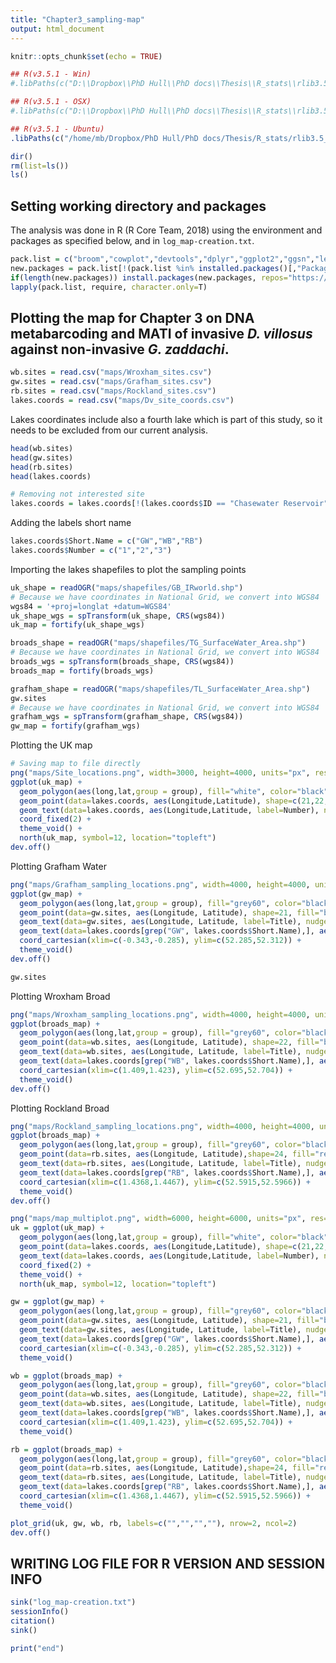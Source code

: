```yaml
---
title: "Chapter3_sampling-map"
output: html_document
---
```


```r
knitr::opts_chunk$set(echo = TRUE)
```

```r
## R(v3.5.1 - Win)
#.libPaths(c("D:\\Dropbox\\PhD Hull\\PhD docs\\Thesis\\R_stats\\rlib3.5_win", .libPaths("D:\\Dropbox\\PhD Hull\\PhD docs\\Thesis\\R_stats\\rlib3.5_win")))

## R(v3.5.1 - OSX)
#.libPaths(c("D:\\Dropbox\\PhD Hull\\PhD docs\\Thesis\\R_stats\\rlib3.5_osx", .libPaths("D:\\Dropbox\\PhD Hull\\PhD docs\\Thesis\\R_stats\\rlib3.5_osx")))

## R(v3.5.1 - Ubuntu)
.libPaths(c("/home/mb/Dropbox/PhD Hull/PhD docs/Thesis/R_stats/rlib3.5_unix", .libPaths("/home/mb/Dropbox/PhD Hull/PhD docs/Thesis/R_stats/rlib3.5_unix")))
```

```r
dir()
rm(list=ls())
ls()
```

## Setting working directory and packages

The analysis was done in R (R Core Team, 2018) using the environment and packages as specified below, and in `log_map-creation.txt`.

```r
pack.list = c("broom","cowplot","devtools","dplyr","ggplot2","ggsn","leaflet","maps","maptools","mapview","raster","RColorBrewer","rgdal","rgeos","rworldmap","tmap")
new.packages = pack.list[!(pack.list %in% installed.packages()[,"Package"])]
if(length(new.packages)) install.packages(new.packages, repos="https://cran.rstudio.com")
lapply(pack.list, require, character.only=T)
```

## Plotting the map for Chapter 3 on DNA metabarcoding and MATI of invasive _D. villosus_ against non-invasive _G. zaddachi_.

```r
wb.sites = read.csv("maps/Wroxham_sites.csv")
gw.sites = read.csv("maps/Grafham_sites.csv")
rb.sites = read.csv("maps/Rockland_sites.csv")
lakes.coords = read.csv("maps/Dv_site_coords.csv")
```


Lakes coordinates include also a fourth lake which is part of this study, so it needs to be excluded from our current analysis.

```r
head(wb.sites)
head(gw.sites)
head(rb.sites)
head(lakes.coords)

# Removing not interested site
lakes.coords = lakes.coords[!(lakes.coords$ID == "Chasewater Reservoir"),]
```

Adding the labels short name

```r
lakes.coords$Short.Name = c("GW","WB","RB")
lakes.coords$Number = c("1","2","3")
```

Importing the lakes shapefiles to plot the sampling points

```r
uk_shape = readOGR("maps/shapefiles/GB_IRworld.shp")
# Because we have coordinates in National Grid, we convert into WGS84
wgs84 = '+proj=longlat +datum=WGS84'
uk_shape_wgs = spTransform(uk_shape, CRS(wgs84))
uk_map = fortify(uk_shape_wgs)

broads_shape = readOGR("maps/shapefiles/TG_SurfaceWater_Area.shp")
# Because we have coordinates in National Grid, we convert into WGS84
broads_wgs = spTransform(broads_shape, CRS(wgs84))
broads_map = fortify(broads_wgs)

grafham_shape = readOGR("maps/shapefiles/TL_SurfaceWater_Area.shp")
gw.sites
# Because we have coordinates in National Grid, we convert into WGS84
grafham_wgs = spTransform(grafham_shape, CRS(wgs84))
gw_map = fortify(grafham_wgs)
```

Plotting the UK map

```r
# Saving map to file directly
png("maps/Site_locations.png", width=3000, height=4000, units="px", res=300)
ggplot(uk_map) +
  geom_polygon(aes(long,lat,group = group), fill="white", color="black") +
  geom_point(data=lakes.coords, aes(Longitude,Latitude), shape=c(21,22,24), fill=c("black","blue","red"), cex=3) +
  geom_text(data=lakes.coords, aes(Longitude,Latitude, label=Number), nudge_x=-0.6, cex=6) +
  coord_fixed(2) +
  theme_void() +
  north(uk_map, symbol=12, location="topleft")
dev.off()
```



Plotting Grafham Water

```r
png("maps/Grafham_sampling_locations.png", width=4000, height=4000, units="px", res=300)
ggplot(gw_map) +
  geom_polygon(aes(long,lat,group = group), fill="grey60", color="black") +
  geom_point(data=gw.sites, aes(Longitude, Latitude), shape=21, fill="black", cex=4) +
  geom_text(data=gw.sites, aes(Longitude, Latitude, label=Title), nudge_x=0.001, nudge_y=0.0008, cex=7, angle=45, check_overlap=T) +
  geom_text(data=lakes.coords[grep("GW", lakes.coords$Short.Name),], aes(Longitude,Latitude, label=paste(lakes.coords[grep("GW", lakes.coords$Short.Name),"Number"],"\n",lakes.coords[grep("GW", lakes.coords$Short.Name),"ID"])), color="black", cex=15) +
  coord_cartesian(xlim=c(-0.343,-0.285), ylim=c(52.285,52.312)) +
  theme_void()
dev.off()
```

```r
gw.sites
```


Plotting Wroxham Broad

```r
png("maps/Wroxham_sampling_locations.png", width=4000, height=4000, units="px", res=300)
ggplot(broads_map) +
  geom_polygon(aes(long,lat,group = group), fill="grey60", color="black") +
  geom_point(data=wb.sites, aes(Longitude, Latitude), shape=22, fill="blue", cex=4) +
  geom_text(data=wb.sites, aes(Longitude, Latitude, label=Title), nudge_x=0.0003, nudge_y=-0.0002, cex=7, angle=-45, check_overlap=T) +
  geom_text(data=lakes.coords[grep("WB", lakes.coords$Short.Name),], aes(Longitude,Latitude, label=paste(lakes.coords[grep("WB", lakes.coords$Short.Name),"Number"],"\n",lakes.coords[grep("WB", lakes.coords$Short.Name),"ID"])), color="black", cex=15) +
  coord_cartesian(xlim=c(1.409,1.423), ylim=c(52.695,52.704)) +
  theme_void()
dev.off()
```

Plotting Rockland Broad

```r
png("maps/Rockland_sampling_locations.png", width=4000, height=4000, units="px", res=300)
ggplot(broads_map) +
  geom_polygon(aes(long,lat,group = group), fill="grey60", color="black") +
  geom_point(data=rb.sites, aes(Longitude, Latitude),shape=24, fill="red", cex=4) +
  geom_text(data=rb.sites, aes(Longitude, Latitude, label=Title), nudge_x=-0.00025, nudge_y=-0.0001, cex=6, angle=45, check_overlap=T) +
  geom_text(data=lakes.coords[grep("RB", lakes.coords$Short.Name),], aes(Longitude,Latitude, label=paste(lakes.coords[grep("RB", lakes.coords$Short.Name),"Number"],"\n",lakes.coords[grep("RB", lakes.coords$Short.Name),"ID"])), color="black", cex=15) +
  coord_cartesian(xlim=c(1.4368,1.4467), ylim=c(52.5915,52.5966)) +
  theme_void()
dev.off()
```

```r
png("maps/map_multiplot.png", width=6000, height=6000, units="px", res=300)
uk = ggplot(uk_map) +
  geom_polygon(aes(long,lat,group = group), fill="white", color="black") +
  geom_point(data=lakes.coords, aes(Longitude,Latitude), shape=c(21,22,24), fill=c("black","blue","red"), cex=3) +
  geom_text(data=lakes.coords, aes(Longitude,Latitude, label=Number), nudge_x=-0.6, cex=6) +
  coord_fixed(2) +
  theme_void() +
  north(uk_map, symbol=12, location="topleft")

gw = ggplot(gw_map) +
  geom_polygon(aes(long,lat,group = group), fill="grey60", color="black") +
  geom_point(data=gw.sites, aes(Longitude, Latitude), shape=21, fill="black", cex=4) +
  geom_text(data=gw.sites, aes(Longitude, Latitude, label=Title), nudge_x=0.001, nudge_y=0.0008, cex=7, angle=45, check_overlap=T) +
  geom_text(data=lakes.coords[grep("GW", lakes.coords$Short.Name),], aes(Longitude,Latitude, label=paste(lakes.coords[grep("GW", lakes.coords$Short.Name),"Number"],"\n",lakes.coords[grep("GW", lakes.coords$Short.Name),"ID"])), color="black", cex=15) +
  coord_cartesian(xlim=c(-0.343,-0.285), ylim=c(52.285,52.312)) +
  theme_void()

wb = ggplot(broads_map) +
  geom_polygon(aes(long,lat,group = group), fill="grey60", color="black") +
  geom_point(data=wb.sites, aes(Longitude, Latitude), shape=22, fill="blue", cex=4) +
  geom_text(data=wb.sites, aes(Longitude, Latitude, label=Title), nudge_x=0.0003, nudge_y=-0.0002, cex=7, angle=-45, check_overlap=T) +
  geom_text(data=lakes.coords[grep("WB", lakes.coords$Short.Name),], aes(Longitude,Latitude, label=paste(lakes.coords[grep("WB", lakes.coords$Short.Name),"Number"],"\n",lakes.coords[grep("WB", lakes.coords$Short.Name),"ID"])), color="black", cex=15) +
  coord_cartesian(xlim=c(1.409,1.423), ylim=c(52.695,52.704)) +
  theme_void()

rb = ggplot(broads_map) +
  geom_polygon(aes(long,lat,group = group), fill="grey60", color="black") +
  geom_point(data=rb.sites, aes(Longitude, Latitude),shape=24, fill="red", cex=4) +
  geom_text(data=rb.sites, aes(Longitude, Latitude, label=Title), nudge_x=-0.00025, nudge_y=-0.0001, cex=6, angle=45, check_overlap=T) +
  geom_text(data=lakes.coords[grep("RB", lakes.coords$Short.Name),], aes(Longitude,Latitude, label=paste(lakes.coords[grep("RB", lakes.coords$Short.Name),"Number"],"\n",lakes.coords[grep("RB", lakes.coords$Short.Name),"ID"])), color="black", cex=15) +
  coord_cartesian(xlim=c(1.4368,1.4467), ylim=c(52.5915,52.5966)) +
  theme_void()

plot_grid(uk, gw, wb, rb, labels=c("","","",""), nrow=2, ncol=2)
dev.off()
```

## WRITING LOG FILE FOR R VERSION AND SESSION INFO

```r
sink("log_map-creation.txt")
sessionInfo()
citation()
sink()

print("end")
```